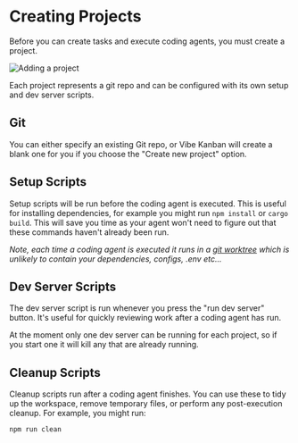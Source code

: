 # Creating Projects

Before you can create tasks and execute coding agents, you must create a project.

![Adding a project](/images/screenshot-create-project.png)

Each project represents a git repo and can be configured with its own setup and dev server scripts.

## Git

You can either specify an existing Git repo, or Vibe Kanban will create a blank one for you if you choose the "Create new project" option.

## Setup Scripts

Setup scripts will be run before the coding agent is executed. This is useful for installing dependencies, for example you might run `npm install` or `cargo build`. This will save you time as your agent won't need to figure out that these commands haven't already been run.

_Note, each time a coding agent is executed it runs in a [git worktree](https://git-scm.com/docs/git-worktree) which is unlikely to contain your dependencies, configs, .env etc..._

## Dev Server Scripts

The dev server script is run whenever you press the "run dev server" button. It's useful for quickly reviewing work after a coding agent has run.

At the moment only one dev server can be running for each project, so if you start one it will kill any that are already running.

## Cleanup Scripts

Cleanup scripts run after a coding agent finishes. You can use these to tidy up the workspace, remove temporary files, or perform any post-execution cleanup. For example, you might run:

```bash
npm run clean
```
